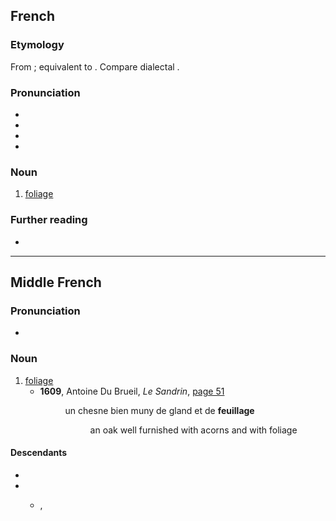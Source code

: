 ==French==

===Etymology===
From {{inh|fr|frm|feuillage}}; equivalent to {{suffix|fr|feuille|age}}. Compare dialectal {{cog|en|foilage}}.

===Pronunciation===
* {{fr-IPA}}
* {{audio|fr|Fr-feuillage.ogg|Audio (France, Paris)}}
* {{homophones|fr|feuillages}}
* {{rhymes|fr|aʒ}}

===Noun===
{{fr-noun|m}}

# [[foliage]]

===Further reading===
* {{R:TLFi}}

----

==Middle French==

===Pronunciation===
* {{IPA|frm|/fœʎaʒ(ə)/}}

===Noun===
{{frm-noun|m}}

# [[foliage]]
#* '''1609''', Antoine Du Brueil, ''Le Sandrin'', [http://books.google.fr/books?id=DucwAQAAMAAJ&pg=PA51&dq=feuillage&hl=fr&sa=X&ei=ImuoUrOtOM2u7AaQsIHgBA&ved=0CD4Q6AEwAg#v=onepage&q=feuillage&f=false page 51]
#*: un chesne bien muny de gland et de '''feuillage'''
#*:: an oak well furnished<!--figuratively--> with acorns and with foliage

====Descendants====
* {{desc|fr|feuillage}}
* {{desc|enm|ffoylage|bor=1}}
** {{desc|en|foilage}}, {{l|en|foliage}}